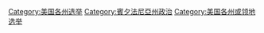 [[Category:美国各州选举|Category:美国各州选举]]
[[Category:賓夕法尼亞州政治|Category:賓夕法尼亞州政治]]
[[Category:美国各州或领地选举|Category:美国各州或领地选举]]